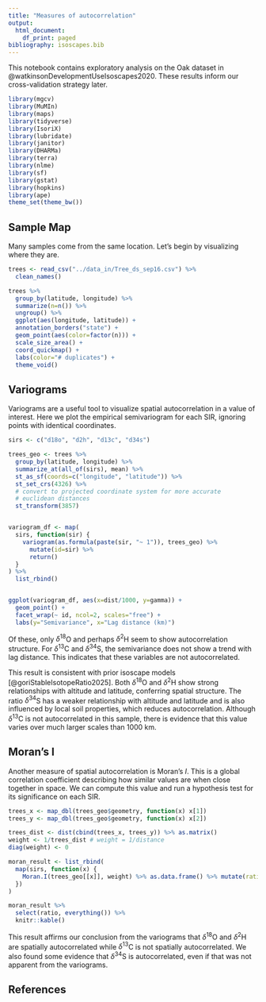 ```yaml
---
title: "Measures of autocorrelation"
output:
  html_document:
    df_print: paged
bibliography: isoscapes.bib
---
```

This notebook contains exploratory analysis on the Oak dataset in @watkinsonDevelopmentUseIsoscapes2020. These results inform our cross-validation strategy later.

```r
library(mgcv)
library(MuMIn)
library(maps)
library(tidyverse)
library(IsoriX)
library(lubridate)
library(janitor)
library(DHARMa)
library(terra)
library(nlme)
library(sf)
library(gstat)
library(hopkins)
library(ape)
theme_set(theme_bw())
```
## Sample Map

Many samples come from the same location. Let's begin by visualizing where they are.

```r
trees <- read_csv("../data_in/Tree_ds_sep16.csv") %>%
  clean_names()

trees %>%
  group_by(latitude, longitude) %>%
  summarize(n=n()) %>%
  ungroup() %>%
  ggplot(aes(longitude, latitude)) +
  annotation_borders("state") +
  geom_point(aes(color=factor(n))) +
  scale_size_area() +
  coord_quickmap() +
  labs(color="# duplicates") +
  theme_void()
```

## Variograms

Variograms are a useful tool to visualize spatial autocorrelation in a value of interest. Here we plot the empirical semivariogram for each SIR, ignoring points with identical coordinates.

```r
sirs <- c("d18o", "d2h", "d13c", "d34s")

trees_geo <- trees %>%
  group_by(latitude, longitude) %>%
  summarize_at(all_of(sirs), mean) %>%
  st_as_sf(coords=c("longitude", "latitude")) %>%
  st_set_crs(4326) %>%
  # convert to projected coordinate system for more accurate
  # euclidean distances
  st_transform(3857)


variogram_df <- map(
  sirs, function(sir) {
    variogram(as.formula(paste(sir, "~ 1")), trees_geo) %>%
      mutate(id=sir) %>%
      return()
  }
) %>%
  list_rbind()


ggplot(variogram_df, aes(x=dist/1000, y=gamma)) +
  geom_point() +
  facet_wrap(~ id, ncol=2, scales="free") +
  labs(y="Semivariance", x="Lag distance (km)")
```

Of these, only $\delta^{18}$O and perhaps $\delta^2$H seem to show autocorrelation structure. For $\delta^{13}$C and $\delta^{34}$S, the semivariance does not show a trend with lag distance. This indicates that these variables are not autocorrelated.

This result is consistent with prior isoscape models [@goriStableIsotopeRatio2025]. Both $\delta^{18}$O and $\delta^2$H show strong relationships with altitude and latitude, conferring spatial structure. The ratio $\delta^{34}$S has a weaker relationship with altitude and latitude and is also influenced by local soil properties, which reduces autocorrelation. Although $\delta^{13}$C is not autocorrelated in this sample, there is evidence that this value varies over much larger scales than 1000 km.

## Moran's I

Another measure of spatial autocorrelation is Moran's $I$. This is a global correlation coefficient describing how similar values are when close together in space. We can compute this value and run a hypothesis test for its significance on each SIR.

```r

trees_x <- map_dbl(trees_geo$geometry, function(x) x[1])
trees_y <- map_dbl(trees_geo$geometry, function(x) x[2])

trees_dist <- dist(cbind(trees_x, trees_y)) %>% as.matrix()
weight <- 1/trees_dist # weight = 1/distance
diag(weight) <- 0

moran_result <- list_rbind(
  map(sirs, function(x) {
    Moran.I(trees_geo[[x]], weight) %>% as.data.frame() %>% mutate(ratio=x)
  })
)

moran_result %>%
  select(ratio, everything()) %>%
  knitr::kable()
```

This result affirms our conclusion from the variograms that $\delta^{18}$O and $\delta^2$H are spatially autocorrelated while $\delta^{13}$C is not spatially autocorrelated. We also found some evidence that $\delta^{34}$S is autocorrelated, even if that was not apparent from the variograms.

## References
